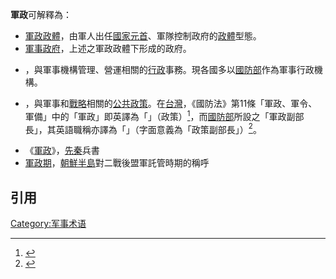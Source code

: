 '''軍政'''可解釋為：
*[[軍政_(政體)|軍政政體]]，由軍人出任[[國家元首|國家元首]]、軍隊控制政府的[[政體|政體]]型態。
*[[軍事政府|軍事政府]]，上述之軍政政體下形成的政府。
*{{Link-ja|軍事行政|軍政 (行政)}}，與軍事機構管理、營運相關的[[行政|行政]]事務。現各國多以[[國防部|國防部]]作為軍事行政機構。
*{{Link-en|軍事政策|Military policy}}，與軍事和[[戰略|戰略]]相關的[[公共政策|公共政策]]。在[[台灣|台灣]]，《國防法》第11條「軍政、軍令、軍備」中的「軍政」即英譯為「{{lang|en|policy}}」（政策）<ref>{{Cite web |language=en |script-title=en:National Defense Act |publisher={{lang|en|[[中華民國國防部|Laws and Regulations Database, Ministry of National Defense]]}}（國防法規資料庫） |url=http://law.mnd.gov.tw/FLAWDAT0201.asp?lsid=FL005392 |date=2012-06-06 |archiveurl=https://archive.today/20180224042733/http://law.mnd.gov.tw/FLAWDAT0201.asp?lsid=FL005392 |accessdate=2018-02-24 |archivedate=2018-02-24 |deadurl=yes }}</ref>，而[[中華民國國防部|國防部]]所設之「軍政副部長」，其英語職稱亦譯為「{{lang|en|Vice Minister (Policy)}}」（字面意義為「政策副部長」）<ref>{{Cite web |language=zh-tw |title=Vice Minister (Policy) - 副部長(軍政) |publisher=[[國家教育研究院|國家教育研究院]] |url=http://terms.naer.edu.tw/detail/1499225/ |archiveurl=https://archive.today/20180224140323/http://terms.naer.edu.tw/detail/1499225/ |accessdate=2018-02-24 |archivedate=2018-02-24 |deadurl=yes }}</ref>。
*《[[军政_(书名)|軍政]]》，[[先秦|先秦]]兵書
*[[盟軍託管朝鮮時期|軍政期]]，[[朝鮮半島|朝鮮半島]]對二戰後盟軍託管時期的稱呼
{{disambig|W|Cat=二字消歧义}}

==引用==
{{reflist}}
[[Category:军事术语|Category:军事术语]]